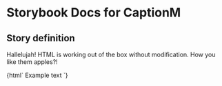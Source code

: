 

# Storybook Docs for CaptionM

<Meta title="govtnz-import" />

## Story definition

Hallelujah! HTML is working out of the box without modification.
How you like them apples?!

<Preview>
  <Story name="CaptionM" height="100px">
    {html` <span class="g-caption g-caption-m"> Example text</span> `}
  </Story>
</Preview>
